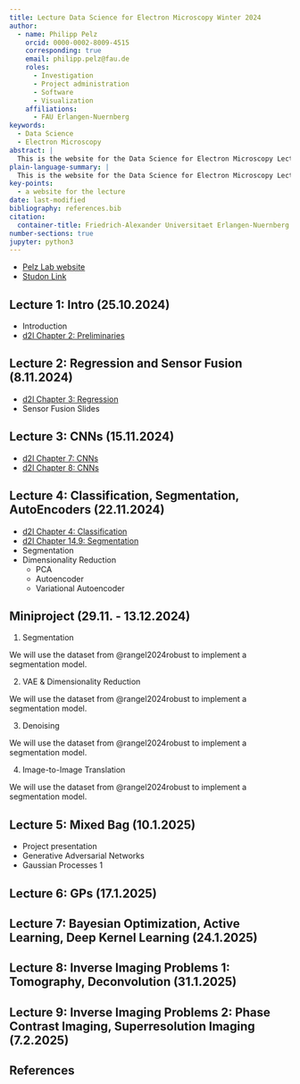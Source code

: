 ```yaml
---
title: Lecture Data Science for Electron Microscopy Winter 2024
author:
  - name: Philipp Pelz
    orcid: 0000-0002-8009-4515
    corresponding: true
    email: philipp.pelz@fau.de
    roles:
      - Investigation
      - Project administration
      - Software
      - Visualization
    affiliations:
      - FAU Erlangen-Nuernberg
keywords:
  - Data Science
  - Electron Microscopy
abstract: |
  This is the website for the Data Science for Electron Microscopy Lecture
plain-language-summary: |
  This is the website for the Data Science for Electron Microscopy Lecture
key-points:
  - a website for the lecture
date: last-modified
bibliography: references.bib
citation:
  container-title: Friedrich-Alexander Universitaet Erlangen-Nuernberg
number-sections: true
jupyter: python3
---
```

- [Pelz Lab website](https://pelzlab.science)
- [Studon Link](https://www.studon.fau.de/campo/course/421992)
  





## Lecture 1: Intro (25.10.2024)
<!-- @marrero2019 -->
- Introduction 
- [d2l Chapter 2: Preliminaries](https://d2l.ai/chapter_preliminaries/index.html)

## Lecture 2: Regression and Sensor Fusion (8.11.2024) {#sec-lecture2}

- [d2l Chapter 3: Regression](https://d2l.ai/chapter_linear-regression/index.html)
- Sensor Fusion Slides

## Lecture 3: CNNs (15.11.2024) {#sec-lecture3}

- [d2l Chapter 7: CNNs](https://d2l.ai/chapter_convolutional-neural-networks/index.html)
- [d2l Chapter 8: CNNs](https://d2l.ai/chapter_convolutional-modern/index.html)

## Lecture 4: Classification, Segmentation, AutoEncoders (22.11.2024) {#sec-lecture4}

- [d2l Chapter 4: Classification](https://d2l.ai/chapter_linear-classification/index.html)
- [d2l Chapter 14.9: Segmentation](https://d2l.ai/chapter_computer-vision/semantic-segmentation-and-dataset.html)
- Segmentation
- Dimensionality Reduction
  - PCA
  - Autoencoder
  - Variational Autoencoder

## Miniproject (29.11. - 13.12.2024) {#sec-lecture5}

1. Segmentation

  We will use the dataset from @rangel2024robust to implement a segmentation model.

2. VAE & Dimensionality Reduction

We will use the dataset from @rangel2024robust to implement a segmentation model.

3. Denoising

We will use the dataset from @rangel2024robust to implement a segmentation model.

4. Image-to-Image Translation

We will use the dataset from @rangel2024robust to implement a segmentation model.

## Lecture 5: Mixed Bag (10.1.2025)  {#sec-lecture6}

- Project presentation
- Generative Adversarial Networks
- Gaussian Processes 1

## Lecture 6: GPs (17.1.2025) {#sec-lecture7}

## Lecture 7: Bayesian Optimization, Active Learning, Deep Kernel Learning (24.1.2025) {#sec-lecture8}

## Lecture 8: Inverse Imaging Problems 1: Tomography, Deconvolution (31.1.2025) {#sec-lecture9}

## Lecture 9: Inverse Imaging Problems 2: Phase Contrast Imaging, Superresolution Imaging (7.2.2025) {#sec-lecture10}

## References {.unnumbered}

::: {#refs}
:::